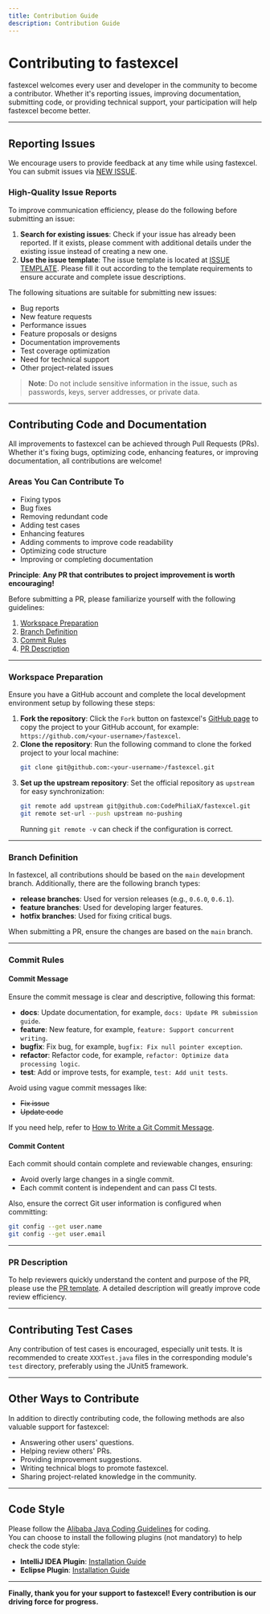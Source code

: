 ```yaml
---
title: Contribution Guide
description: Contribution Guide
---
```


# Contributing to fastexcel

fastexcel welcomes every user and developer in the community to become a contributor. Whether it's reporting issues, improving documentation, submitting code, or providing technical support, your participation will help fastexcel become better.

---

## Reporting Issues

We encourage users to provide feedback at any time while using fastexcel. You can submit issues via [NEW ISSUE](https://github.com/CodePhiliaX/fastexcel/issues/new/choose).

### High-Quality Issue Reports

To improve communication efficiency, please do the following before submitting an issue:  
1. **Search for existing issues**: Check if your issue has already been reported. If it exists, please comment with additional details under the existing issue instead of creating a new one.  
2. **Use the issue template**: The issue template is located at [ISSUE TEMPLATE](./.github/ISSUE_TEMPLATE). Please fill it out according to the template requirements to ensure accurate and complete issue descriptions.

The following situations are suitable for submitting new issues:
- Bug reports
- New feature requests
- Performance issues
- Feature proposals or designs
- Documentation improvements
- Test coverage optimization
- Need for technical support
- Other project-related issues

> **Note**: Do not include sensitive information in the issue, such as passwords, keys, server addresses, or private data.

---

## Contributing Code and Documentation

All improvements to fastexcel can be achieved through Pull Requests (PRs). Whether it's fixing bugs, optimizing code, enhancing features, or improving documentation, all contributions are welcome!

### Areas You Can Contribute To
- Fixing typos
- Bug fixes
- Removing redundant code
- Adding test cases
- Enhancing features
- Adding comments to improve code readability
- Optimizing code structure
- Improving or completing documentation

**Principle**: **Any PR that contributes to project improvement is worth encouraging!**

Before submitting a PR, please familiarize yourself with the following guidelines:
1. [Workspace Preparation](#workspace-preparation)
2. [Branch Definition](#branch-definition)
3. [Commit Rules](#commit-rules)
4. [PR Description](#pr-description)

---

### Workspace Preparation

Ensure you have a GitHub account and complete the local development environment setup by following these steps:
1. **Fork the repository**: Click the `Fork` button on fastexcel's [GitHub page](https://github.com/CodePhiliaX/fastexcel) to copy the project to your GitHub account, for example: `https://github.com/<your-username>/fastexcel`.
2. **Clone the repository**: Run the following command to clone the forked project to your local machine:
   ```bash
   git clone git@github.com:<your-username>/fastexcel.git
   ```
3. **Set up the upstream repository**: Set the official repository as `upstream` for easy synchronization:
   ```bash
   git remote add upstream git@github.com:CodePhiliaX/fastexcel.git
   git remote set-url --push upstream no-pushing
   ```
   Running `git remote -v` can check if the configuration is correct.

---

### Branch Definition

In fastexcel, all contributions should be based on the `main` development branch. Additionally, there are the following branch types:
- **release branches**: Used for version releases (e.g., `0.6.0`, `0.6.1`).
- **feature branches**: Used for developing larger features.
- **hotfix branches**: Used for fixing critical bugs.

When submitting a PR, ensure the changes are based on the `main` branch.

---

### Commit Rules

#### Commit Message
Ensure the commit message is clear and descriptive, following this format:
- **docs**: Update documentation, for example, `docs: Update PR submission guide`.
- **feature**: New feature, for example, `feature: Support concurrent writing`.
- **bugfix**: Fix bug, for example, `bugfix: Fix null pointer exception`.
- **refactor**: Refactor code, for example, `refactor: Optimize data processing logic`.
- **test**: Add or improve tests, for example, `test: Add unit tests`.

Avoid using vague commit messages like:
- ~~Fix issue~~
- ~~Update code~~

If you need help, refer to [How to Write a Git Commit Message](http://chris.beams.io/posts/git-commit/).

#### Commit Content
Each commit should contain complete and reviewable changes, ensuring:
- Avoid overly large changes in a single commit.
- Each commit content is independent and can pass CI tests.

Also, ensure the correct Git user information is configured when committing:
```bash
git config --get user.name
git config --get user.email
```

---

### PR Description

To help reviewers quickly understand the content and purpose of the PR, please use the [PR template](./.github/PULL_REQUEST_TEMPLATE.md). A detailed description will greatly improve code review efficiency.

---

## Contributing Test Cases

Any contribution of test cases is encouraged, especially unit tests. It is recommended to create `XXXTest.java` files in the corresponding module's `test` directory, preferably using the JUnit5 framework.

---

## Other Ways to Contribute

In addition to directly contributing code, the following methods are also valuable support for fastexcel:
- Answering other users' questions.
- Helping review others' PRs.
- Providing improvement suggestions.
- Writing technical blogs to promote fastexcel.
- Sharing project-related knowledge in the community.

---

## Code Style

Please follow the [Alibaba Java Coding Guidelines](https://alibaba.github.io/Alibaba-Java-Coding-Guidelines/) for coding.  
You can choose to install the following plugins (not mandatory) to help check the code style:
- **IntelliJ IDEA Plugin**: [Installation Guide](https://github.com/alibaba/p3c/blob/master/idea-plugin/README.md)
- **Eclipse Plugin**: [Installation Guide](https://github.com/alibaba/p3c/blob/master/eclipse-plugin/README.md)

---

**Finally, thank you for your support to fastexcel! Every contribution is our driving force for progress.**